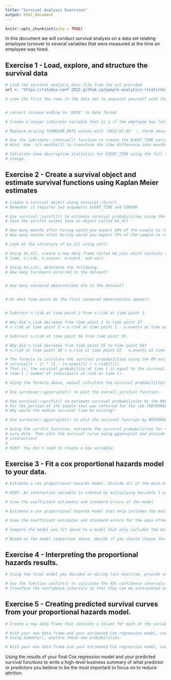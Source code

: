 ```yaml
---
title: "Survival Analysis Exercises"
output: html_document
---
```


```r
knitr::opts_chunk$set(echo = TRUE)
```

In this document we will conduct survival analysis on a data set relating employee turnover to several variables that were measured at the time an employee was hired. 

## Exercise 1 - Load, explore, and structure the survival data

```r
# Load the survival analysis data file from the url provided
url <- "https://rstudio-conf-2022.github.io/people-analytics-rstats/data/survival_analysis_data.csv"

```

```r
# view the first few rows in the data set to acquaint yourself with the data


# convert columns ending in 'DATE' to date format

```

```r
# Create a censor indicator variable that is 1 if the employee has left and 0 otherwise

```

```r
# Replace missing TURNOVER_DATE values with "2022-07-01" -- think about what missing TURNOVER_DATES mean

```

```r
# Use the lubridate::interval() function to create the EVENT_TIME variable 
# Hint: Use  %/% months(1) to transform the time difference into months 

```

```r
# Calculate some descriptive statistics for EVENT_TIME using the full sample, then group the data by CENSOR to see how the descriptives
# change. 

```

## Exercise 2 - Create a survival object and estimate survival functions using Kaplan Meier estimates

```r
# Create a survival object using survival::Surv().
# Remember it requires two arguments EVENT_TIME and CENSOR

```

```r
# Use survival::survfit() to estimate survival probabilities using the Kaplan Meier estimator for the entire sample
# Save the survfit output into an object called km_all

# How many months after hiring would you expect 50% of the sample to remain at the firm? (e.g. the median survival time)
# How many months after hiring would you expect 75% of the sample to remain at the firm?

```

```r
# Look at the structure of km_all using str()

```

```r
# Using km_all, create a new data frame called km_calc which contains the following variables from km_all:
# time, n.risk, n.censor, n.event, and surv 

```

```r
# Using km_calc, determine the following:
# How many turnovers occurred in the dataset?


# How many censored observations are in the dataset?


# At what time point do the first censored observations appear? 


# Subtract n.risk at time point 2 from n.risk at time point 1.

# Why did n.risk decrease from time point 1 to time point 2?
# n.risk at time point 2 = n.risk at time point 1 - n.events at time point 1 - n.censor at time point 1

# Subtract n.risk at time point 56 from time point 55.

# Why did n.risk decrease from time point 55 to time point 56?
# n.risk at time point 56 = n.risk at time point 55 - n.events at time point 55 - n.censor at time point 55

```


```r
# The formula to calculate the survival probabilities using the KM estimator is: 
# survival(t - 1) * (1 - (n.event[t] / n.risk[t])) 
# That is, the survival probability at time t is equal to the survival probability at time t-1 multiplied by 1 - (number of events at 
# time t / number of individuals at risk at time t).

# Using the formula above, manual calculate the survival probabilities and save them as variable in km_calc as surv_calc. Take a moment to think about how censored observations are used in the calculation as well.

```

```r
# Use survminer::ggsurvplot() to plot the overall survival function.

```

```r
# Use survival::survfit() to estimate survival probabilities by the REFERRAL variable. 
# For the portion of the sample that was referred for the job (REFERRAL == "Yes"), how many months after hiring would you expect 50% of the sample to remain at the firm? What about for the portion of the sample that was not referred? 
# Why would the median survival time be missing? 

```

```r
# Use survminer::ggsurvplot() to plot the survival function by REFERRAL status. Are the two curves different? 

```

```r
# Using the survfit function, estimate the survival probabilities for the interaction between REFERRAL and NUMBER_JOBS variables in 
# surv_data. Then plot the survival curve using ggsurvplot and provide an interpretation of the curves. Does their appear to be an
# interaction?
# 
# HINT: You don't need to create a new variable!  

```

## Exercise 3 - Fit a cox proportional hazards model to your data. 

```r
# Estimate a cox proportional hazards model. Include all of the main effects and the interactions between INTPER_RATE and PROG_EXER_RATE as well as HIRE_REC and REFERRAL. 

# HINT: An interaction variable is created by multiplying Variable 1 with Variable 2 (Variable 1 * Variable 2).

```

```r
# View the coefficient estimates and standard errors of the model

```

```r
# Estimate a cox proportional hazards model that only includes the main effects (no interactions).

```

```r
# View the coefficient estimates and standard errors for the main effects model. 

```

```r
# Compare the model you fit above to a model that only includes the main effects (no interactions). Use the anova() function to determine if the model with interactions fits your data significantly better than the model with main effects only. If you are unsure of how to use the anova() function, then view the help documentation on it ?anova.coxph or exercise solutions.  

```

```r
# Based on the model comparison above, decide if you should choose the more complicated interaction model or the less complicated main effects model. Using the model you decided on, test the proportional hazard assumption and determine if any variables violate it. If they do decide if you should drop them from the model.

```

## Exercise 4 - Interpreting the proportional hazards results.

```r
# Using the final model you decided on during last exercise, provide an interpretation of each of the predictors you kept in the model. 

```


```r
# Use the function confint() to calculate the 95% confidence intervals for each coefficient.
# Transform the confidence intervals so that they can be interpreted as confidence intervals for exp(coef).

```

## Exercise 5 - Creating predicted survival curves from your proportional hazards model. 

```r
# Create a new data frame that contains a column for each of the variables you included in your Cox regression model. Pick of variable you are interested in and provide different values for that variable (the values need to occur in the original data frame) while holding the other variables constant (e.g. NUMBER_JOBS == "0-1" for all rows in the new data frame).

```

```r
# With your new data frame and your estimated Cox regression model, use the function: survival::survfit() to create predicted survival probabilities from your model and new data frame. 
# Using summary(), explore these new probabilities. 

```

```r
# With your new data frame and your estimated Cox regression model, use the function: survminer::ggadjustedcurves() to plot your predicted survival functions. If you are familiar with ggplot2, then try to customize the plot output. 

```

Using the results of your final Cox regression model and your predicted survival functions to write a high-level business summary of what predictor or predictors you believe to be the most important to focus on to reduce attrition. 
